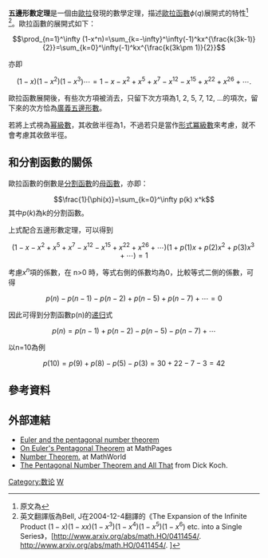 '''五邊形數定理'''是一個由[[歐拉|歐拉]]發現的數學定理，描述[[歐拉函數_(複變函數)|歐拉函數]]<math>\phi(q)</math>展開式的特性<ref>原文為{{cite journal en 
| last=Euler 
| first=Leonhard 
| year=1775
| title=Evolutio producti infiniti <math>(1-x)(1-xx)(1-x^3)(1-x^4)(1-x^5)</math>  etc. in seriem simplicem
| journal= Acta Academiae Scientarum Imperialis Petropolitinae
| volume= 1780
| pages= 47-55}}</ref>
<ref>
英文翻譯版為Bell, J在2004-12-4翻譯的《The Expansion of the Infinite Product <math>(1-x)(1-xx)(1-x^3)(1-x^4)(1-x^5)(1-x^6)</math> etc. into a Single Series》，[http://www.arxiv.org/abs/math.HO/0411454/.  http://www.arxiv.org/abs/math.HO/0411454/. ]
</ref>。歐拉函數的展開式如下：

:<math>\prod_{n=1}^\infty (1-x^n)=\sum_{k=-\infty}^\infty(-1)^kx^{\frac{k(3k-1)}{2}}=\sum_{k=0}^\infty(-1)^kx^{\frac{k(3k\pm 1)}{2}}</math>

亦即

:<math>(1-x)(1-x^2)(1-x^3) \cdots = 1 - x - x^2 + x^5 + x^7 - x^{12} - x^{15} + x^{22} + x^{26} + \cdots.</math>

歐拉函數展開後，有些次方項被消去，只留下次方項為1, 2, 5, 7, 12, ...的項次，留下來的次方恰為[[廣義五邊形數|廣義五邊形數]]。

若將上式視為[[幂級數|幂級數]]，其收斂半徑為1，不過若只是當作[[形式冪級數|形式冪級數]]來考慮，就不會考慮其收斂半徑。

==和分割函數的關係==
歐拉函數的倒數是[[整數分拆|分割函數]]的[[母函數|母函數]]，亦即：
:<math>\frac{1}{\phi(x)}=\sum_{k=0}^\infty p(k) x^k</math>
其中<math>p(k)</math>為k的分割函數。

上式配合五邊形數定理，可以得到
:<math>(1 - x - x^2 + x^5 + x^7 - x^{12} - x^{15} + x^{22} + x^{26} + \cdots)(1 + p(1)x + p(2)x^2 + p(3)x^3 + \cdots)=1</math>

考慮<math>x^n</math>項的係數，在 n>0 時，等式右側的係數均為0，比較等式二側的係數，可得
:<math>p(n) - p(n-1) - p(n-2) + p(n-5) + p(n-7) + \cdots=0</math>

因此可得到分割函數p(n)的[[递归|递归]]式
:<math>p(n) = p(n-1) + p(n-2) - p(n-5) - p(n-7) + \cdots</math>

以n=10為例
:<math>p(10) = p(9) + p(8) - p(5) - p(3) = 30 + 22 - 7 -  3 = 42</math>

==參考資料==
{{reflist}}


==外部連結==
* [https://web.archive.org/web/20080422070407/http://front.math.ucdavis.edu/math.HO/0510054 Euler and the pentagonal number theorem]
* [http://www.mathpages.com/home/kmath623/kmath623.htm On Euler's Pentagonal Theorem]{{Wayback|url=http://www.mathpages.com/home/kmath623/kmath623.htm |date=20200131233729 }} at MathPages
* [http://mathworld.wolfram.com/PentagonalNumberTheorem.htmlPentagonal Number Theorem.]{{dead link|date=2017年11月 |bot=InternetArchiveBot |fix-attempted=yes }} at MathWorld
*[http://pages.uoregon.edu/koch/PentagonalNumbers.pdf The Pentagonal Number Theorem and All That]{{Wayback|url=http://pages.uoregon.edu/koch/PentagonalNumbers.pdf |date=20201112033615 }} from Dick Koch. 
{{有形數}}

{{Numtheory-stub}}

[[Category:数论|Category:数论]]
[[Category:数学定理|W]]